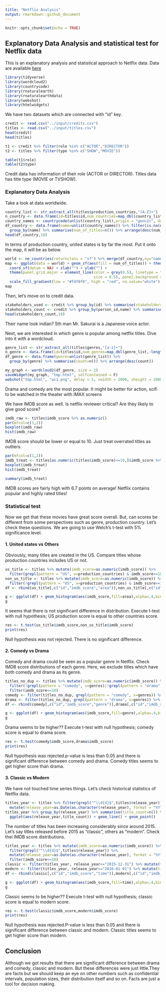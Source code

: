 ```yaml
---
title: "Netflix Analysis"
output: rmarkdown::github_document
---
```


```r
knitr::opts_chunk$set(echo = TRUE)
```

## Explanatory Data Analysis and statistical test for Netflix data

This is an explanatory analysis and statistical approach to Netflix data.
Data are available [here](https://www.kaggle.com/datasets/victorsoeiro/netflix-tv-shows-and-movies?select=titles.csv)

```r
library(tidyverse)
library(wordcloud2)
library(countrycode)
library(rnaturalearth)
library(rnaturalearthdata)
library(webshot)
library(htmlwidgets)
```

We have two datasets which are connected with "id" key.
```r
credit <- read.csv("../input/credits.csv")
titles <- read.csv("../input/titles.csv")
head(credit)
head(titles)
```

```r
t1 <- credit %>% filter(role %in% c("ACTOR","DIRECTOR"))
t2 <- titles %>% filter(type %in% c("SHOW","MOVIE"))

table(t1$role)
table(t2$type)
```

Credit data has information of their role (ACTOR or DIRECTOR).
Titles data has title type (MOVIE or TVSHOW).

### Explanatory Data Analysis

Take a look at data worldwide.
```r
country_list <- str_extract_all(titles$production_countries,"[A-Z]+")
n_country <- data.frame(id=titles$id,num_countries=map_dbl(country_list,~length(.)))
country_names <- countrycode(unlist(country_list),origin = "genc2c", destination = "country.name")
df_country <- data.frame(name=unlist(country_names)) %>% filter(is.na(name)==F) %>% 
  group_by(name) %>% summarise(num_of_titles=n()) %>% arrange(desc(num_of_titles))
head(df_country,10)
```

In terms of production country, united states is by far the most.
Put it onto the map, it will be as below.

```r
world <- ne_countries(returnclass = "sf") %>% merge(df_country,ny="name")
map <- ggplot(data = world) + geom_sf(aes(fill = num_of_titles)) + theme_classic() + 
  coord_sf(datum = NA) + xlab("") + ylab("") + 
  theme(panel.grid.major = element_line(color = grey(0.5), linetype = "dashed", 
                                        size = 0.5), panel.background = element_rect(fill = "aliceblue"), legend.background = element_rect(fill="transparent")) +
  scale_fill_gradient(low = "#f4f0f0", high = "red", na.value="white")
map
```

Then, let's move on to credit data.

```r
stakeholders_used <- credit %>% group_by(id) %>% summarise(stakeholders=n_distinct(person_id))
stakeholders_count <- credit %>% group_by(person_id,name) %>% summarise(count=n()) %>% arrange(desc(count))
head(stakeholders_count,10)
```

Their name look indian?
5th man Mr. Sakurai is a Japanese voice actor.

Next, we are interested in which genre is popular among netflix titles.
Dive into it with a wordcloud.

```r
genre_list <- str_extract_all(titles$genres,"[a-z]+")
n_genre <- data.frame(id=titles$id,num_genres=map_dbl(genre_list,~length(.)))
df_genre <- data.frame(genre=unlist(genre_list)) %>% 
  group_by(genre) %>% summarise(count=n()) %>% arrange(desc(count))

my_graph <- wordcloud2(df_genre, size = 2)
saveWidget(my_graph, "tmp.html", selfcontained = F)
webshot("tmp.html", "wc1.png", delay = 5, vwidth = 2000, vheight = 2000)
```

Drama and comedy are the most popular.
It might be better for action, scifi to be watched in the theater with IMAX screens

We have IMDB score as well.
Is netflix reviewer critical? Are they likely to give good score?

```r
imdb_raw <- titles$imdb_score %>% as.numeric()
par(mfcol=c(1,2))
boxplot(imdb_raw)
hist(imdb_raw)
```

IMDB score should be lower or equal to 10. Just treat overrated titles as outliers.

```r
par(mfcol=c(1,2))
imdb_treat <- titles[as.numeric(titles$imdb_score)<=10,]$imdb_score %>% as.numeric()
boxplot(imdb_treat)
hist(imdb_treat)
```

```r
summary(imdb_treat)
```

IMDB scores are fairly high with 6.7 points on average!
Netflix contains popular and highly rated titles!

### Statistical test

Now we get that these movies have great score overall.
But, can scores be different from some perspectives such as genre, production country.
Let's check these questions.
We are going to use Welch's t-test with 5% significance level.

#### 1. United states vs Others

Obviously, many titles are created in the US.
Compare titles whose production countries includes US or not.

```r
us_title <- titles %>% mutate(imdb_score=as.numeric(imdb_score)) %>% 
  filter(grepl(pattern = "US", x=production_countries) & imdb_score<=10) %>% mutate(area="US")
non_us_title <- titles %>% mutate(imdb_score=as.numeric(imdb_score)) %>% 
  filter(!grepl(pattern = "US", x=production_countries) & imdb_score<=10) %>% mutate(area="other")
df <- rbind(us_title[,c("id","imdb_score","area")],non_us_title[,c("id","imdb_score","area")])

g <- ggplot(df) + geom_histogram(aes(imdb_score,fill=area),alpha=.4,binwidth = .1)
g
```

It seems that there is not significant difference in distribution.
Execute t-test with null hypothesis; US production score is equal to other countries score. 

```r
res <- t.test(us_title$imdb_score,non_us_title$imdb_score)
print(res)
```

Null hypothesis was not rejected. There is no significant difference.

#### 2. Comedy vs Drama

Comedy and drama could be seen as a popular genre in Netflix.
Check IMDB score distributions of each genre.
Here, we exclude titles which have both comedy and drama as its genre.

```r
titles_no_dup <- titles %>% mutate(imdb_score=as.numeric(imdb_score)) %>% 
  filter(!grepl(pattern = "comedy", x=genres)|!grepl(pattern = "drama", x=genres)) %>% 
  filter(imdb_score<=10)
comedy <- filter(titles_no_dup, grepl(pattern = "comedy", x=genres)) %>% mutate(genre="comedy")
drama <- filter(titles_no_dup, grepl(pattern = "drama", x=genres)) %>% mutate(genre="drama")
df <- rbind(comedy[,c("id","imdb_score","genre")],drama[,c("id","imdb_score","genre")])

g <- ggplot(df) + geom_histogram(aes(imdb_score,fill=genre),alpha=.4,binwidth = .1)
g
```

Drama seems to be higher??
Execute t-test with null hypothesis; comedy score is equal to drama score. 
```r
res <- t.test(comedy$imdb_score,drama$imdb_score)
print(res)
```
Null hypothesis was rejected.p-value is less than 0.05 and there is significant difference between comedy and drama.
Comedy titles seems to get higher score than drama.

#### 3. Classic vs Modern

We have not touched time series things. Let's check historical statistics of Netflix data.
```r
titles_year <- titles %>% filter(grepl("^\\d{4}$",titles$release_year)) %>%
  mutate(release_year=as.Date(as.character(release_year), format = "%Y"))
titles_year %>% group_by(release_year) %>% summarise(title_count=n()) %>%
  ggplot(aes(release_year,title_count)) + geom_line() + geom_point()
```

The number of titles has been increasing considerably since around 2015.
Let's say titles released before 2015 as "classic", others as "modern".
Check thei IMDB score distributions.

```r
titles_year <- titles %>% mutate(imdb_score=as.numeric(imdb_score)) %>% 
  filter(grepl("^\\d{4}$",titles$release_year)) %>%
  mutate(release_year=as.Date(as.character(release_year), format = "%Y")) %>% 
  filter(imdb_score<=10)
classic <- filter(titles_year, release_year<="2015-12-31") %>% mutate(time="classic")
modern <- filter(titles_year, release_year>="2016-01-01") %>% mutate(time="modern")
df <- rbind(classic[,c("id","imdb_score","time")],modern[,c("id","imdb_score","time")])

g <- ggplot(df) + geom_histogram(aes(imdb_score,fill=time),alpha=.4,binwidth = .1)
g
```

Classic seems to be higher??
Execute t-test with null hypothesis; classic score is equal to modern score. 
```r
res <- t.test(classic$imdb_score,modern$imdb_score)
print(res)
```

Null hypothesis was rejected.P-value is less than 0.05 and there is significant difference between classic and modern.
Classic titles seems to get higher score than modern.

## Conclusion

Although we got results that there are significant difference between drama and comedy, classic and modern. But these differences were just little.They are facts but we should keep an eye on other numbers such as confidential intervals, population sizes, their distribution itself and so on. Facts are just a tool for decision making.

